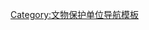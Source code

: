{{Navbox
|name = 江苏省历史文化名城及历史文化街区
|title = [[江苏省历史文化名城|江苏省历史文化名城及历史文化街区]]
|listclass = hlist
|titlestyle =
|image =
|style = text-align:left;
|groupstyle = width:7em;text-align:center;
|state = {{{state<includeonly>|collapsed</includeonly>}}}
|above = 截至2015年7月1日
|group1 = 国家级历史文化名城
|list1 = * {{Navbox subgroup
|groupstyle=font-weight:normal;
| listclass = hlist
|group1 = [[南京市]]
|list1 = * [[颐和路历史文化街区|颐和路]]<sup>{{font|color=#FF7300|国}}</sup>
* [[梅园新村]]<sup>{{font|color=#FF7300|国}}</sup>
* [[南捕厅]]
* [[门西荷花塘历史文化街区|门西荷花塘]]
* [[老门东|门东三条营]]
* [[南京中国近代史遗址博物馆|总统府]]
* [[南京朝天宫|朝天宫]]
* [[金陵机器制造局]]
* [[南京夫子庙|夫子庙]]
|group2 = [[苏州市]]
|list2 =* [[平江历史街区|平江路]]<sup>{{font|color=#FF7300|国}}</sup>
* [[阊门历史文化街区|阊门]]
* [[拙政园历史文化街区|拙政园]]
* [[怡园历史文化街区|怡园]]
* [[山塘街]]<sup>{{font|color=#FF7300|国}}</sup>
|group3 = [[扬州市]]
|list3 =* [[东关街 (扬州)|东关街]]
* [[仁丰里]]
* [[湾子街]]
* [[南河下]]<sup>{{font|color=#FF7300|国}}</sup>
|group4 = [[镇江市]]
|list4 =* [[西津渡古街|西津渡]]
* [[伯先路]]
* [[大龙王巷历史文化街区|大龙王巷]]
|group5 = [[常熟市]]
|list5 =* [[西泾岸]]
* [[南泾堂]]
* [[琴川河]]
* [[南门坛上]]
|group6 = [[徐州市]]
|list6 =* [[户部山]]
* [[云龙山]]
* [[劳动巷]]
* [[回龙窝]]
|group7 = [[淮安市]][[淮安区]]
|list7 =* [[河下社区|河下古镇]]
* [[上坂街]]、[[驸马巷]]和[[龙窝巷]]
|group8 = [[无锡市]]
|list8 =* [[惠山镇祠堂|惠山古镇]]
* [[清名桥古运河街区|清名桥沿河]]
* [[荣巷街道|荣巷]]
* [[小娄巷]]
|group9 = [[南通市]]
|list9 =* [[濠南]]
* [[西南营]]
* [[寺街]]
* [[唐闸]]
|group10 = [[宜兴市]]
|list10 =* [[蜀山古南街]]
* [[月城街]]
* [[葛鲍聚居地]]
|group11 = [[泰州市]]
|list11 =* [[五巷-涵西街]]
* [[城中历史文化街区 (泰州)|城中]]
* [[涵东街]]
* [[渔行水村]]
|group12 = [[常州市]]
|list12 =* [[青果巷]]
* [[前后北岸]]
* [[南市河]]
|group13 = [[高邮市]]
|list13 = * [[城南历史文化街区|城南]]
* [[城中历史文化街区 (高邮)|城中]]
* [[城北历史文化街区|城北]]
}}
|group2 = 省级历史文化名城
|list2 = * {{Navbox subgroup
|groupstyle=font-weight:normal;
| listclass = hlist
|group1 = [[兴化市]]
|list1 =* [[兴化金东门历史文化街区|金东门]]
* [[兴化银北门历史文化街区|银北门]]
* [[兴化西门历史地段|西门]]
* [[沙沟镇 (兴化市)|沙沟古镇]]
|group2 = [[江阴市]]
|list2 =* [[北大街 (江阴)|北大街]]
* [[忠义街|南门忠义街]]
|group3 = [[南京市]][[高淳区]]
|list3 =* [[淳溪老街|高淳老街]]
* [[七家村]]
|group4 = [[如皋市]]
|list4 =* [[东大街 (如皋)|东大街]]
* [[武庙历史文化街区|武庙]]
}}
|belowstyle= text-align:center
|below = 1.根据中华人民共和国《历史文化名城名镇名村保护条例》，申报历史文化名城的城市在所申报的历史文化名城保护范围内应当有2个以上的历史文化街区。2.标注 <sup>{{font|color=#FF7300|国}}</sup> 者为中国历史文化街区。
}}<noinclude>
[[Category:文物保护单位导航模板]]
</noinclude>